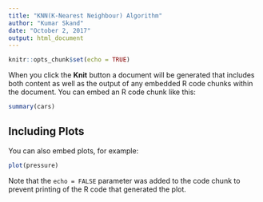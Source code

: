 ```yaml
---
title: "KNN(K-Nearest Neighbour) Algorithm"
author: "Kumar Skand"
date: "October 2, 2017"
output: html_document
---
```


```r
knitr::opts_chunk$set(echo = TRUE)
```



When you click the **Knit** button a document will be generated that includes both content as well as the output of any embedded R code chunks within the document. You can embed an R code chunk like this:

```r
summary(cars)
```

## Including Plots

You can also embed plots, for example:

```r
plot(pressure)
```

Note that the `echo = FALSE` parameter was added to the code chunk to prevent printing of the R code that generated the plot.
